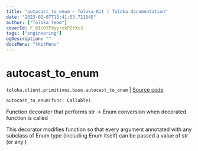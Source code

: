 ```yaml
---
title: "autocast_to_enum — Toloka-Kit | Toloka documentation"
date: "2023-02-07T15:41:53.721645"
author: ["Toloka Team"]
coverId: F_bIcOYF9yjrxkPZrXc3
tags: ["engineering"]
ogDescription: ""
docsMenu: "tkitMenu"
---
```


# autocast_to_enum
`toloka.client.primitives.base.autocast_to_enum` | [Source code](https://github.com/Toloka/toloka-kit/blob/v1.1.3/src/client/primitives/base.py#L339)

```python
autocast_to_enum(func: Callable)
```

Function decorator that performs str -> Enum conversion when decorated function is called

This decorator modifies function so that every argument annotated with any subclass of Enum type (including Enum
itself) can be passed a value of str (or any )